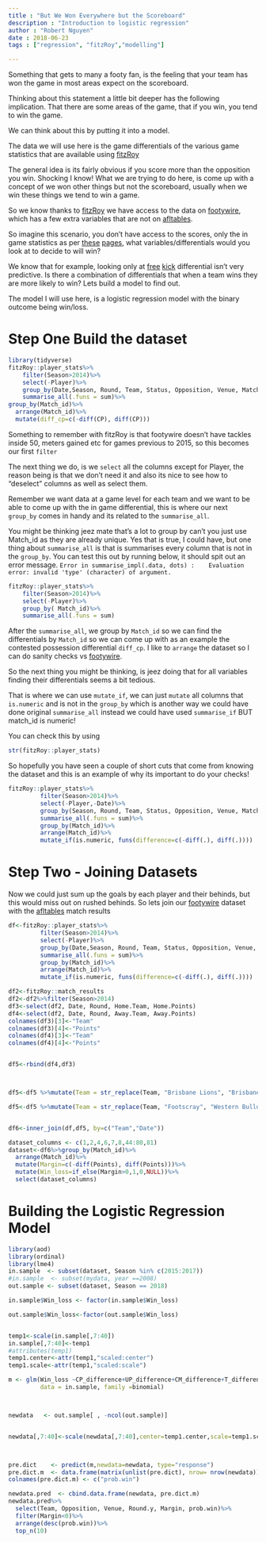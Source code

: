 ```yaml
---
title : "But We Won Everywhere but the Scoreboard"
description : "Introduction to logistic regression"
author : "Robert Nguyen"
date : 2018-06-23
tags : ["regression", "fitzRoy","modelling"]

---
```


Something that gets to many a footy fan, is the feeling that your team has won the game in most areas expect on the scoreboard. 

Thinking about this statement a little bit deeper has the following implication. That there are some areas of the game, that if you win, you tend to win the game. 

We can think about this by putting it into a model. 


The data we will use here is the game differentials of the various game statistics that are available using [fitzRoy](https://github.com/jimmyday12/fitzRoy)


The general idea is its fairly obvious if you score more than the opposition you win. Shocking I know! What we are trying to do here, is come up with a concept of we won other things but not the scoreboard, usually when we win these things we tend to win a game. 

So we know thanks to [fitzRoy](https://github.com/jimmyday12/fitzRoy) we have access to the data on [footywire](https://www.footywire.com/), which has a few extra variables that are not on [afltables](https://afltables.com/afl/afl_index.html). 

So imagine this scenario, you don't have access to the scores, only the in game statistics as per [these](https://www.footywire.com/afl/footy/ft_match_statistics?mid=9626) [pages](https://www.footywire.com/afl/footy/ft_match_statistics?mid=9626&advv=Y), what variables/differentials would you look at to decide to will win? 

We know that for example, looking only at [free](https://analysisofafl.netlify.com/makemeauser/2018-06-25-a-different-free-kick-ladder/) [kick](https://www.triplem.com.au/sport/afl/news/afl-free-kick-differential-ladder-round-14-2018) differential isn't very predictive. Is there a combination of differentials that when a team wins they are more likely to win? Lets build a model to find out. 


The model I will use here, is a logistic regression model with the binary outcome being win/loss. 

# Step One Build the dataset

```r
library(tidyverse)
fitzRoy::player_stats%>%
    filter(Season>2014)%>%
    select(-Player)%>%
    group_by(Date,Season, Round, Team, Status, Opposition, Venue, Match_id)%>%
    summarise_all(.funs = sum)%>%
group_by(Match_id)%>%
  arrange(Match_id)%>%
  mutate(diff_cp=c(-diff(CP), diff(CP)))

```


Something to remember with fitzRoy is that footywire doesn't have tackles inside 50, meters gained etc for games previous to 2015, so this becomes our first `filter` 

The next thing we do, is we `select` all the columns except for Player, the reason being is that we don't need it and also its nice to see how to "deselect" columns as well as select them. 

Remember we want data at a game level for each team and we want to be able to come up with the in game differential, this is where our next `group_by` comes in handy and its related to the `summarise_all`. 

You might be thinking jeez mate that's a lot to group by can't you just use Match_id as they are already unique. Yes that is true, I could have, but one thing about `summarise_all` is that is summarises every column that is not in the `group_by`. You can test this out by running below, it should spit out an error message. `Error in summarise_impl(.data, dots) : 
  Evaluation error: invalid 'type' (character) of argument.`
  
```r

fitzRoy::player_stats%>%
    filter(Season>2014)%>%
    select(-Player)%>%
    group_by( Match_id)%>%
    summarise_all(.funs = sum)
```

After the `summarise_all`, we group by `Match_id` so we can find the differentials by `Match_id` so we can come up with as an example the contested possession differential `diff_cp`. I like to `arrange` the dataset so I can do sanity checks vs [footywire](https://www.footywire.com/afl/footy/ft_match_statistics?mid=9626).

So the next thing you might be thinking, is jeez doing that for all variables finding their differentials seems a bit tedious. 

That is where we can use `mutate_if`, we can just `mutate` all columns that `is.numeric` and is not in the `group_by` which is another way we could have done original `summarise_all` instead we could have used `summarise_if` BUT match_id is numeric!

You can check this by using 
```r
str(fitzRoy::player_stats)
```

So hopefully you have seen a couple of short cuts that come from knowing the dataset and this is an example of why its important to do your checks! 




```r
fitzRoy::player_stats%>%
         filter(Season>2014)%>%
         select(-Player,-Date)%>%
         group_by(Season, Round, Team, Status, Opposition, Venue, Match_id)%>%
         summarise_all(.funs = sum)%>%
         group_by(Match_id)%>%
         arrange(Match_id)%>%
         mutate_if(is.numeric, funs(difference=c(-diff(.), diff(.))))

```

# Step Two - Joining Datasets

Now we could just sum up the goals by each player and their behinds, but this would miss out on rushed behinds. So lets join our [footywire](https://www.footywire.com) dataset with the [afltables](https://afltables.com/afl/seas/2018.html) match results



```r
df<-fitzRoy::player_stats%>%
         filter(Season>2014)%>%
         select(-Player)%>%
         group_by(Date,Season, Round, Team, Status, Opposition, Venue, Match_id)%>%
         summarise_all(.funs = sum)%>%
         group_by(Match_id)%>%
         arrange(Match_id)%>%
         mutate_if(is.numeric, funs(difference=c(-diff(.), diff(.))))

df2<-fitzRoy::match_results
df2<-df2%>%filter(Season>2014)
df3<-select(df2, Date, Round, Home.Team, Home.Points)
df4<-select(df2, Date, Round, Away.Team, Away.Points)
colnames(df3)[3]<-"Team"
colnames(df3)[4]<-"Points"
colnames(df4)[3]<-"Team"
colnames(df4)[4]<-"Points"


df5<-rbind(df4,df3)



df5<-df5 %>%mutate(Team = str_replace(Team, "Brisbane Lions", "Brisbane"))

df5<-df5 %>%mutate(Team = str_replace(Team, "Footscray", "Western Bulldogs"))


df6<-inner_join(df,df5, by=c("Team","Date"))

dataset_columns <- c(1,2,4,6,7,8,44:80,81)
dataset<-df6%>%group_by(Match_id)%>%
  arrange(Match_id)%>%
  mutate(Margin=c(-diff(Points), diff(Points)))%>%
  mutate(Win_loss=if_else(Margin>0,1,0,NULL))%>%
  select(dataset_columns)


```


# Building the Logistic Regression Model


```r
library(aod)
library(ordinal)
library(lme4)
in.sample  <- subset(dataset, Season %in% c(2015:2017))
#in.sample  <- subset(mydata, year ==2008)
out.sample <- subset(dataset, Season == 2018)

in.sample$Win_loss <- factor(in.sample$Win_loss)

out.sample$Win_loss<-factor(out.sample$Win_loss)


temp1<-scale(in.sample[,7:40])
in.sample[,7:40]<-temp1
#attributes(temp1)
temp1.center<-attr(temp1,"scaled:center")
temp1.scale<-attr(temp1,"scaled:scale")

m <- glm(Win_loss ~CP_difference+UP_difference+CM_difference+T_difference, 
         data = in.sample, family =binomial)



newdata   <- out.sample[ , -ncol(out.sample)]


newdata[,7:40]<-scale(newdata[,7:40],center=temp1.center,scale=temp1.scale) 



pre.dict    <- predict(m,newdata=newdata, type="response")
pre.dict.m  <- data.frame(matrix(unlist(pre.dict), nrow= nrow(newdata)))
colnames(pre.dict.m) <- c("prob.win")

newdata.pred  <- cbind.data.frame(newdata, pre.dict.m)
newdata.pred%>%
  select(Team, Opposition, Venue, Round.y, Margin, prob.win)%>%
  filter(Margin<0)%>%
  arrange(desc(prob.win))%>%
  top_n(10)

```


